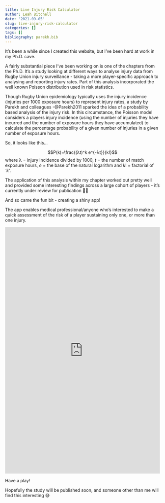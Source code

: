 ```yaml
---
title: Live Injury Risk Calculator
author: Leah Bitchell
date: '2021-09-05'
slug: live-injury-risk-calculator
categories: []
tags: []
bibliography: parekh.bib
---
```


It's been a while since I created this website, but I've been hard at work in my Ph.D. cave.

A fairly substantial piece I've been working on is one of the chapters from the Ph.D. It's a study looking at different ways to analyse injury data from Rugby Union injury surveillance - taking a more player-specific approach to analysing and reporting injury rates. Part of this analysis incorporated the well known Poisson distribution used in risk statistics.

Though Rugby Union epidemiology typically uses the injury incidence (injuries per 1000 exposure hours) to represent injury rates, a study by Parekh and colleagues -@Parekh2011 sparked the idea of a probability based analysis of the injury risk. In this circumstance, the Poisson model considers a players injury incidence (using the number of injuries they have incurred and the number of exposure hours they have accumulated) to calculate the percentage probability of a given number of injuries in a given number of exposure hours.

So, it looks like this...

$$P(k)=\frac{(λt)^k e^{-λt}}{k!}$$
where λ = injury incidence divided by 1000, _t_ = the number of match exposure hours, _e_ = the base of the natural logarithm and _k_! = factorial of _‘k'_.

The application of this analysis within my chapter worked out pretty well and provided some interesting findings across a large cohort of players - it's currently under review for publication 🤞🏼 

And so came the fun bit - creating a shiny app!

The app enables medical professional/anyone who's interested to make a quick assessment of the risk of a player sustaining only one, or more than one injury. 

<iframe height="800" width="100%" frameborder="no" src="https://leahbitchell.shinyapps.io/Live_Injury_Risk_Calculator/"> </iframe>

Have a play!

Hopefully the study will be published soon, and someone other than me will find this interesting 😅